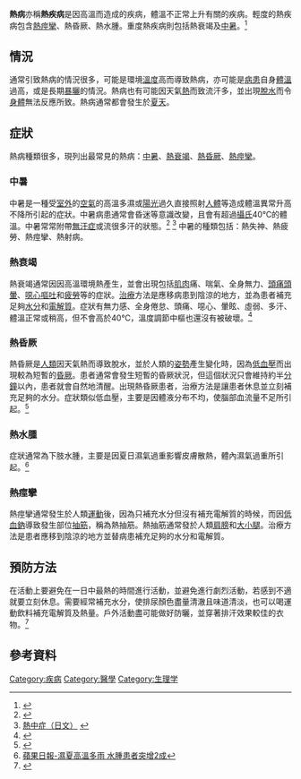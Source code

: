 {{distinguish|黃熱病|汗熱病}}
{{Medical}}
{{Infobox disease |
  Name           = 中暑（Heat stroke） |
  ICD10          = {{ICD10|T|67|0|t|66}} |
  ICD9           = {{ICD9|992.0}} |
  ICDO           = |
  Image          = |
  Caption        = |
  OMIM           = |
  MedlinePlus    = 000056 |
  eMedicineSubj  = med |
  eMedicineTopic = 956 |
  DiseasesDB     = 5690 |
  MeshID         = D018883 |
}}
{{Infobox disease |
  Name           = 熱衰竭（Heat exhaustion） |
  ICD10          = {{ICD10|T|67|3|t|66}}- {{ICD10|T|67|5|t|66}}|
  ICD9           = {{ICD9|992.3}}-{{ICD9|992.5}} |
  ICDO           = |
  Image          = |
  Caption        = |
  OMIM           = |
  MedlinePlus    = |
  eMedicineSubj  = emerg |
  eMedicineTopic = 236 |
  DiseasesDB     = 5690 |
  MeshID         = D006359 |
}}
'''熱病'''亦稱'''熱疾病'''是因高溫而造成的疾病，體溫不正常上升有關的疾病。輕度的熱疾病包含[[熱痙攣|熱痙攣]]、熱昏厥、熱水腫。重度熱疾病則包括熱衰竭及[[中暑|中暑]]。<ref>{{Cite web |url=http://www.cdc.gov.tw/info.aspx?treeid=aa2d4b06c27690e6&nowtreeid=332a92b9419bd788&tid=FC79CB52EE134487 |title=行政院衛生福利部疾病管制署一般民眾版 |access-date=2018-08-09 |archive-date=2018-08-09 |archive-url=https://web.archive.org/web/20180809060540/https://www.cdc.gov.tw/info.aspx?treeid=aa2d4b06c27690e6&nowtreeid=332a92b9419bd788&tid=FC79CB52EE134487 |dead-url=no }}</ref>

==情況==
通常引致熱病的情況很多，可能是環境[[溫度|溫度]]高而導致熱病，亦可能是[[病患|病患]]自身[[體溫|體溫]]過高，或是長期[[暴曬|暴曬]]的情況。熱病也有可能因天氣[[熱|熱]]而致流汗多，並出現[[脫水|脫水]]而令[[身體|身體]]無法反應所致。熱病通常都會發生於[[夏天|夏天]]。

==症狀==
熱病種類很多，現列出最常見的熱病：[[中暑|中暑]]、[[熱衰竭|熱衰竭]]、[[熱昏厥|熱昏厥]]、[[熱痙攣|熱痙攣]]。

===中暑===
{{main|中暑}}
中暑是一種受[[室外|室外]]的[[空氣|空氣]]的高溫多濕或[[陽光|陽光]]過久直接照射[[人體|人體]]等造成體溫異常升高不降所引起的症狀。中暑病患通常會昏迷等意識改變，且會有超過[[攝氏|攝氏]]40℃的體溫。中暑常常附帶[[無汗症|無汗症]]或流很多汗的狀態。<ref>{{Cite web |url=http://www.japan-sports.or.jp/medicine/guidebook1.html |title=日本體育協会 中暑（日文） |access-date=2011-12-10 |archive-date=2007-07-18 |archive-url=https://web.archive.org/web/20070718161744/http://www.japan-sports.or.jp/medicine/guidebook1.html |dead-url=no }}</ref>
<ref>[http://www.heat.gr.jp/ 熱中症（日文）] {{webarchive|url=https://web.archive.org/web/20070625143104/http://www.heat.gr.jp/ |date=2007-06-25 }}</ref>
中暑的種類包括：熱失神、熱疲勞、熱痙攣、熱射病。

===熱衰竭===
{{main|熱衰竭}}
熱衰竭通常因因高溫環境熱產生，並會出現包括[[肌肉|肌肉]]痛、喘氣、全身無力、[[頭痛|頭痛]][[頭暈|頭暈]]、[[噁心|噁心]][[嘔吐|嘔吐]]和[[疲勞|疲勞]]等的症狀。[[治療|治療]]方法是應移病患到陰涼的地方，並為患者補充足夠[[水分|水分]]和[[電解質|電解質]]。症狀有無力感、全身倦怠、頭痛、噁心、暈眩、虛弱、多汗、體溫正常或稍高，但不會高於40℃，溫度調節中樞也還沒有被破壞。<ref>{{Cite web |url=http://taichung.tzuchi.com.tw/w/?id=1026&parent_id=1031 |title=臺中慈濟醫院中醫部 |access-date=2018-08-09 |archive-date=2018-08-09 |archive-url=https://web.archive.org/web/20180809030613/http://taichung.tzuchi.com.tw/w/?id=1026&parent_id=1031 |dead-url=no }}</ref>

===熱昏厥===
熱昏厥是[[人類|人類]]因天氣熱而導致脫水，並於人類的[[姿勢|姿勢]]產生變化時，因為[[低血壓|低血壓]]而出現較為短暫的[[昏厥|昏厥]]。患者通常會發生短暫的昏厥狀況，但這個狀況只會維持約半[[分鐘|分鐘]]以內，患者就會自然地清醒。出現熱昏厥患者，治療方法是讓患者休息並立刻補充足夠的水分。症狀類似低血壓，主要是因體液分布不均，使腦部血流量不足所引起。<ref>{{Cite web |url=http://www.books.com.tw/products/0010631632 |title=暈眩．昏厥：有意識頭暈或無意識昏厥？猝死的預防與治療-小林洋一著 晨星出版社 |access-date=2018-08-09 |archive-date=2021-03-10 |archive-url=https://web.archive.org/web/20210310035747/https://www.books.com.tw/products/0010631632 |dead-url=no }}</ref>

===熱水腫===
症狀通常為下肢水腫，主要是因夏日濕氣過重影響皮膚散熱，體內濕氣過重所引起。<ref>[http://www.appledaily.com.tw/appledaily/article/supplement/20070702/3605642/ 蘋果日報-濕夏高溫多雨 水腫患者突增2成]</ref>

===熱痙攣===
{{main|熱痙攣}}
熱痙攣通常發生於人類[[運動|運動]]後，因為只補充水分但沒有補充電解質的時候，而因[[低血鈉症|低血鈉]]導致發生部位[[抽筋|抽筋]]，稱為熱抽筋。熱抽筋通常發於人類[[肩膀|肩膀]]和[[大腿|大]][[小腿|小腿]]。治療方法是患者應移到陰涼的地方並替病患補充足夠的水分和電解質。

==預防方法==
在活動上要避免在一日中最熱的時間進行活動，並避免進行劇烈活動，若感到不適就要立刻休息。需要經常補充水分，使排尿顏色盡量清澈且味道清淡，也可以喝運動飲料補充電解質及熱量。戶外活動盡可能做好防曬，並穿著排汗效果較佳的衣物。<ref>{{Cite web |url=http://www.commonhealth.com.tw/article/article.action?nid=68626&page=2 |title=康健雜誌189期 |access-date=2018-08-09 |archive-date=2020-08-20 |archive-url=https://web.archive.org/web/20200820024821/http://www.commonhealth.com.tw/article/article.action?nid=68626&page=2 |dead-url=no }}</ref>

==參考資料==
{{reflist}}


[[Category:疾病|Category:疾病]]
[[Category:醫學|Category:醫學]]
[[Category:生理学|Category:生理学]]